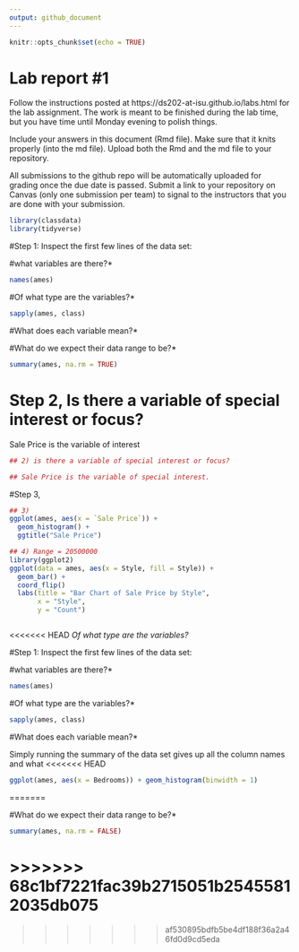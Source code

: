```yaml
---
output: github_document
---
```


<!-- README.md is generated from README.Rmd. Please edit the README.Rmd file -->


```r
knitr::opts_chunk$set(echo = TRUE)
```

# Lab report #1

Follow the instructions posted at https://ds202-at-isu.github.io/labs.html for the lab assignment. The work is meant to be finished during the lab time, but you have time until Monday evening to polish things.

Include your answers in this document (Rmd file). Make sure that it knits properly (into the md file). Upload both the Rmd and the md file to your repository.  

All submissions to the github repo will be automatically uploaded for grading once the due date is passed.
Submit a link to your repository on Canvas (only one submission per team) to signal to the instructors that you are done with your submission.

```R

library(classdata)
library(tidyverse)

```


#Step 1: Inspect the first few lines of the data set:

#what variables are there?*
```R
names(ames)
```
#Of what type are the variables?*

```R
sapply(ames, class)
```

#What does each variable mean?*



#What do we expect their data range to be?*
```R

summary(ames, na.rm = TRUE)

```

# Step 2, Is there a variable of special interest or focus?
Sale Price is the variable of interest

```r
## 2) is there a variable of special interest or focus?

## Sale Price is the variable of special interest.
```

#Step 3, 


```r
## 3)
ggplot(ames, aes(x = `Sale Price`)) + 
  geom_histogram() +
  ggtitle("Sale Price")
```

```r
## 4) Range = 20500000
library(ggplot2)
ggplot(data = ames, aes(x = Style, fill = Style)) +
  geom_bar() +
  coord_flip()
  labs(title = "Bar Chart of Sale Price by Style",
       x = "Style",
       y = "Count")



```



<<<<<<< HEAD
*Of what type are the variables?*

#Step 1: Inspect the first few lines of the data set:

#what variables are there?*
```R
names(ames)
```
#Of what type are the variables?*


```R
sapply(ames, class)
```
#What does each variable mean?*



  Simply running the summary of the data set gives up all the column names and what
<<<<<<< HEAD
  
```r
ggplot(ames, aes(x = Bedrooms)) + geom_histogram(binwidth = 1)
```

=======

#What do we expect their data range to be?*
```R

summary(ames, na.rm = FALSE)

```
>>>>>>> 68c1bf7221fac39b2715051b25455812035db075
=======
>>>>>>> af530895bdfb5be4df188f36a2a46fd0d9cd5eda

